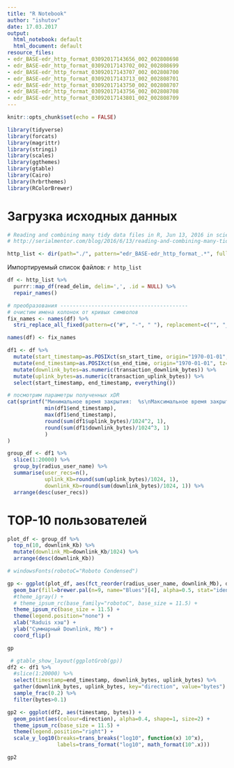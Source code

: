 ```yaml
---
title: "R Notebook"
author: "ishutov"
date: 17.03.2017
output:
  html_notebook: default
  html_document: default
resource_files:
- edr_BASE-edr_http_format_03092017143656_002_002808698
- edr_BASE-edr_http_format_03092017143702_002_002808699
- edr_BASE-edr_http_format_03092017143707_002_002808700
- edr_BASE-edr_http_format_03092017143713_002_002808701
- edr_BASE-edr_http_format_03092017143750_002_002808707
- edr_BASE-edr_http_format_03092017143756_002_002808708
- edr_BASE-edr_http_format_03092017143801_002_002808709
---
```


```r
knitr::opts_chunk$set(echo = FALSE)
```

```r
library(tidyverse)
library(forcats)
library(magrittr)
library(stringi)
library(scales)
library(ggthemes)
library(gtable)
library(Cairo)
library(hrbrthemes)
library(RColorBrewer)
```


# Загрузка исходных данных

```r

# Reading and combining many tidy data files in R, Jun 13, 2016 in science
# http://serialmentor.com/blog/2016/6/13/reading-and-combining-many-tidy-data-files-in-R

http_list <- dir(path="./", pattern="edr_BASE-edr_http_format_.*", full.names=TRUE)
```

Импортируемый список файлов:
`r http_list`

```r
df <- http_list %>%
  purrr::map_df(read_delim, delim=',', .id = NULL) %>%
  repair_names()

```


```r

# преобразования -----------------------------------------
# очистим имена колонок от кривых символов
fix_names <- names(df) %>%
  stri_replace_all_fixed(pattern=c("#", "-", " "), replacement=c("", "_", "_"), vectorize_all=FALSE)

names(df) <- fix_names

df1 <- df %>%
  mutate(start_timestamp=as.POSIXct(sn_start_time, origin="1970-01-01", tz="Europe/Moscow")) %>%
  mutate(end_timestamp=as.POSIXct(sn_end_time, origin="1970-01-01", tz="Europe/Moscow")) %>%
  mutate(downlink_bytes=as.numeric(transaction_downlink_bytes)) %>%
  mutate(uplink_bytes=as.numeric(transaction_uplink_bytes)) %>%  
  select(start_timestamp, end_timestamp, everything())
```

```r
# посмотрим параметры полученных xDR
cat(sprintf("Минимальное время закрытия:  %s\nМаксимальное время закрытия: %s\nUplink:   %s Мб\nDownlink: %s Гб",
            min(df1$end_timestamp), 
            max(df1$end_timestamp),
            round(sum(df1$uplink_bytes)/1024^2, 1),
            round(sum(df1$downlink_bytes)/1024^3, 1)
            )
)

group_df <- df1 %>%
  slice(1:20000) %>%
  group_by(radius_user_name) %>%
  summarise(user_recs=n(), 
            uplink_Kb=round(sum(uplink_bytes)/1024, 1), 
            downlink_Kb=round(sum(downlink_bytes)/1024, 1)) %>%
  arrange(desc(user_recs))
```

# TOP-10 пользователей
```r

plot_df <- group_df %>%
  top_n(10, downlink_Kb) %>%
  mutate(downlink_Mb=downlink_Kb/1024) %>%
  arrange(desc(downlink_Kb))

# windowsFonts(robotoC="Roboto Condensed")

gp <- ggplot(plot_df, aes(fct_reorder(radius_user_name, downlink_Mb), downlink_Mb)) + 
  geom_bar(fill=brewer.pal(n=9, name="Blues")[4], alpha=0.5, stat="identity") +
  #theme_igray() +
  # theme_ipsum_rc(base_family="robotoC", base_size = 11.5) +
  theme_ipsum_rc(base_size = 11.5) +
  theme(legend.position="none") +
  xlab("Raduis хэш") +
  ylab("Суммарный Downlink, Mb") +
  coord_flip()

gp

```
```r
 # gtable_show_layout(ggplotGrob(gp))
df2 <- df1 %>%
  #slice(1:20000) %>%
  select(timestamp=end_timestamp, downlink_bytes, uplink_bytes) %>%
  gather(downlink_bytes, uplink_bytes, key="direction", value="bytes") %>%
  sample_frac(0.2) %>%
  filter(bytes>0.1)

gp2 <- ggplot(df2, aes(timestamp, bytes)) + 
  geom_point(aes(colour=direction), alpha=0.4, shape=1, size=2) +
  theme_ipsum_rc(base_size = 11.5) +
  theme(legend.position="right") +
  scale_y_log10(breaks=trans_breaks("log10", function(x) 10^x),
                labels=trans_format("log10", math_format(10^.x)))

gp2
```



